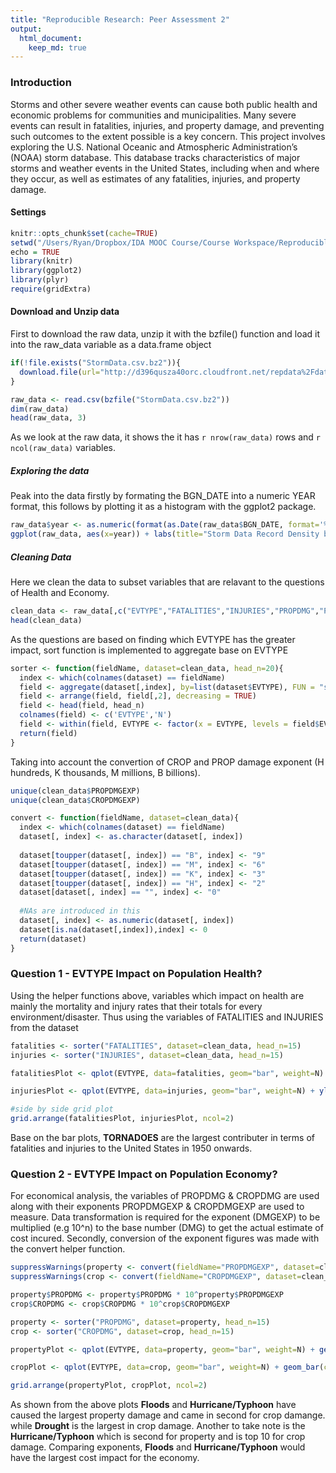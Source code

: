 ```yaml
---
title: "Reproducible Research: Peer Assessment 2"
output: 
  html_document:
    keep_md: true
---
```


### Introduction
Storms and other severe weather events can cause both public health and economic problems for communities and municipalities. Many severe events can result in fatalities, injuries, and property damage, and preventing such outcomes to the extent possible is a key concern. This project involves exploring the U.S. National Oceanic and Atmospheric Administration's (NOAA) storm database. This database tracks characteristics of major storms and weather events in the United States, including when and where they occur, as well as estimates of any fatalities, injuries, and property damage.


#### Settings
```r
knitr::opts_chunk$set(cache=TRUE)
setwd("/Users/Ryan/Dropbox/IDA MOOC Course/Course Workspace/ReproducibleResearch/workspace/PeerAssessment2")
echo = TRUE
library(knitr)
library(ggplot2)
library(plyr)
require(gridExtra)
```


#### Download and Unzip data
First to download the raw data, unzip it with the bzfile() function and load it into the raw_data variable as a data.frame object
```r
if(!file.exists("StormData.csv.bz2")){
  download.file(url="http://d396qusza40orc.cloudfront.net/repdata%2Fdata%2FStormData.csv.bz2", destfile="StormData.csv.bz2")
}

raw_data <- read.csv(bzfile("StormData.csv.bz2"))
dim(raw_data)
head(raw_data, 3)
```
As we look at the raw data, it shows the it has `r nrow(raw_data)` rows and `r ncol(raw_data)` variables.

##### Exploring the data
Peak into the data firstly by formating the BGN_DATE into a numeric YEAR format, this follows by plotting it as a histogram with the ggplot2 package.
```r
raw_data$year <- as.numeric(format(as.Date(raw_data$BGN_DATE, format='%m/%d/%Y %H:%M:%S'), '%Y'))
ggplot(raw_data, aes(x=year)) + labs(title="Storm Data Record Density by Year", x="Year",y="No. of records") + geom_histogram(binwidth=0.5, color="black", fill="black") + scale_x_continuous(breaks = seq(from=1950, to=2015, by=5))
```

##### Cleaning Data
Here we clean the data to subset variables that are relavant to the questions of Health and Economy.

```r
clean_data <- raw_data[,c("EVTYPE","FATALITIES","INJURIES","PROPDMG","PROPDMGEXP","CROPDMG","CROPDMGEXP")]
head(clean_data)
```

As the questions are based on finding which EVTYPE has the greater impact, sort function is implemented to aggregate base on EVTYPE
```r
sorter <- function(fieldName, dataset=clean_data, head_n=20){
  index <- which(colnames(dataset) == fieldName)
  field <- aggregate(dataset[,index], by=list(dataset$EVTYPE), FUN = "sum")
  field <- arrange(field, field[,2], decreasing = TRUE)
  field <- head(field, head_n)
  colnames(field) <- c('EVTYPE','N')
  field <- within(field, EVTYPE <- factor(x = EVTYPE, levels = field$EVTYPE))
  return(field)
}
```

Taking into account the convertion of CROP and PROP damage exponent (H hundreds, K thousands, M millions, B billions).
```r
unique(clean_data$PROPDMGEXP)
unique(clean_data$CROPDMGEXP)

convert <- function(fieldName, dataset=clean_data){
  index <- which(colnames(dataset) == fieldName)
  dataset[, index] <- as.character(dataset[, index])
  
  dataset[toupper(dataset[, index]) == "B", index] <- "9"
  dataset[toupper(dataset[, index]) == "M", index] <- "6"
  dataset[toupper(dataset[, index]) == "K", index] <- "3"
  dataset[toupper(dataset[, index]) == "H", index] <- "2"
  dataset[dataset[, index] == "", index] <- "0"
  
  #NAs are introduced in this
  dataset[, index] <- as.numeric(dataset[, index])
  dataset[is.na(dataset[,index]),index] <- 0
  return(dataset)
}

```

### Question 1 - EVTYPE Impact on Population Health?

Using the helper functions above, variables which impact on health are mainly the mortality and injury rates that their totals for every environment/disaster. Thus using the variables of FATALITIES and INJURIES from the dataset

```r
fatalities <- sorter("FATALITIES", dataset=clean_data, head_n=15)
injuries <- sorter("INJURIES", dataset=clean_data, head_n=15)

fatalitiesPlot <- qplot(EVTYPE, data=fatalities, geom="bar", weight=N) + geom_bar(color="black", fill="#D55E00") + ylab("Fatalities") + xlab("Enviromental Disaster Type") + ggtitle("Total Fatalities") + theme(axis.text.x = element_text(angle=80, hjust=1))

injuriesPlot <- qplot(EVTYPE, data=injuries, geom="bar", weight=N) + ylab("Injuries") + geom_bar(color="black", fill="#D55E00") + xlab("Enviromental Disaster Type") + ggtitle("Total Injuries") + theme(axis.text.x = element_text(angle=80, hjust=1))

#side by side grid plot
grid.arrange(fatalitiesPlot, injuriesPlot, ncol=2)
```

Base on the bar plots, **TORNADOES** are the largest contributer in terms of fatalities and injuries to the United States in 1950 onwards.


### Question 2 - EVTYPE Impact on Population Economy?

For economical analysis, the variables of PROPDMG & CROPDMG are used along with their exponents PROPDMGEXP & CROPDMGEXP are used to measure. Data transformation is required for the exponent (DMGEXP) to be multiplied (e.g 10^n) to the base number (DMG) to get the actual estimate of cost incured. Secondly, conversion of the exponent figures was made with the convert helper function.

```r
suppressWarnings(property <- convert(fieldName="PROPDMGEXP", dataset=clean_data))
suppressWarnings(crop <- convert(fieldName="CROPDMGEXP", dataset=clean_data))

property$PROPDMG <- property$PROPDMG * 10^property$PROPDMGEXP
crop$CROPDMG <- crop$CROPDMG * 10^crop$CROPDMGEXP

property <- sorter("PROPDMG", dataset=property, head_n=15)
crop <- sorter("CROPDMG", dataset=crop, head_n=15)

propertyPlot <- qplot(EVTYPE, data=property, geom="bar", weight=N) + geom_bar(color="black", fill="#56B4E9") + ylab("Property Damage Amount") + xlab("Enviromental Disaster Type") + ggtitle("Estimates of Property Damange") + theme(axis.text.x = element_text(angle=80, hjust=1))

cropPlot <- qplot(EVTYPE, data=crop, geom="bar", weight=N) + geom_bar(color="black", fill="#56B4E9") +  ylab("Crop Damage Amount") + xlab("Enviromental Disaster Type") + ggtitle("Estimates of Crop Damange") + theme(axis.text.x = element_text(angle=80, hjust=1))

grid.arrange(propertyPlot, cropPlot, ncol=2)
````

As shown from the above plots **Floods** and **Hurricane/Typhoon** have caused the largest property damage and came in second for crop damange. while **Drought** is the largest in crop damage. Another to take note is the **Hurricane/Typhoon** which is second for property and is top 10 for crop damage. Comparing exponents, **Floods** and **Hurricane/Typhoon** would have the largest cost impact for the economy.

